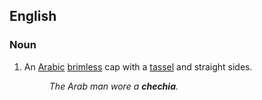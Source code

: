 ==English==

===Noun===
{{en-noun}}

# An [[Arabic]] [[brimless]] cap with a [[tassel]] and straight sides.
#: ''The Arab man wore a '''chechia'''.''